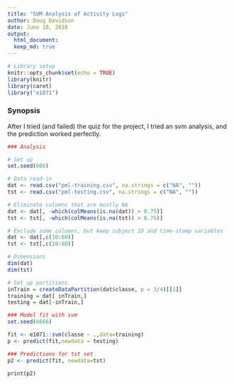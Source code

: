 ```yaml
---
title: "SVM Analysis of Activity Logs"
author: Doug Davidson
date: June 10, 2018
output: 
  html_document:
  keep_md: true
---
```


```r
# Library setup
knitr::opts_chunk$set(echo = TRUE)
library(knitr)
library(caret)
library("e1071")
```

### Synopsis

After I tried (and failed) the quiz for the project, I tried an svm analysis, and the prediction worked perfectly.

```r
### Analysis 

# Set up
set.seed(666)

# Data read-in
dat <- read.csv("pml-training.csv", na.strings = c("NA", ""))
tst <- read.csv("pml-testing.csv", na.strings = c("NA", ""))

# Eliminate columns that are mostly NA
dat <- dat[, -which(colMeans(is.na(dat)) > 0.75)]
tst <- tst[, -which(colMeans(is.na(tst)) > 0.75)]

# Exclude some columns, but keep subject ID and time-stamp variables
dat <- dat[,c(10:60)]
tst <- tst[,c(10:60)]

# Dimensions
dim(dat)
dim(tst)

# Set up partitions
inTrain = createDataPartition(dat$classe, p = 3/4)[[1]]
training = dat[ inTrain,]
testing = dat[-inTrain,]

### Model fit with svm
set.seed(6666)

fit <- e1071::svm(classe ~ .,data=training)
p <- predict(fit,newdata = testing)

### Predictions for tst set
p2 <- predict(fit, newdata=tst)

print(p2)
```
